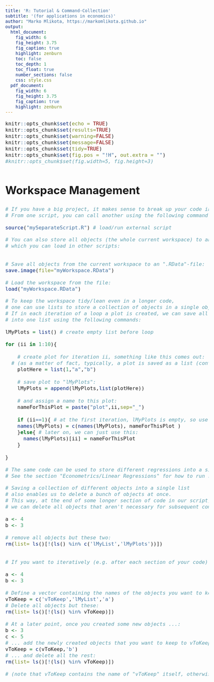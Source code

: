 ```yaml
---
title: 'R: Tutorial & Command-Collection'
subtitle: '(for applications in economics)'
author: "Marko Mlikota, https://markomlikota.github.io"
output:
  html_document: 
    fig_width: 6
    fig_height: 3.75
    fig_caption: true
    highlight: zenburn
    toc: false
    toc_depth: 1
    toc_float: true
    number_sections: false
    css: style.css
  pdf_document:
    fig_width: 6
    fig_height: 3.75
    fig_caption: true
    highlight: zenburn
---
```



<style type="text/css">
body, td {
   font-size: 18px;
}
code.r{
  font-size: 16px;
}
pre {
  font-size: 16px
}
h1 {
  font-size: 35px;
  margin: 60px 0px 30px 0px;
}
h2 {
  font-size: 25px;
}
#TOC {
  color: black; 
}

</style>

<script>
  var height=$('#primary').height(); // Calculate primary wrapper height
  $('#secondary').height(height); // Set the height it to sidebar
</script>




```r
knitr::opts_chunk$set(echo = TRUE)
knitr::opts_chunk$set(results=TRUE)
knitr::opts_chunk$set(warning=FALSE)
knitr::opts_chunk$set(message=FALSE)
knitr::opts_chunk$set(tidy=TRUE)
knitr::opts_chunk$set(fig.pos = "!H", out.extra = "")
#knitr::opts_chunk$set(fig.width=5, fig.height=3)
```


# Workspace Management


```r

# If you have a big project, it makes sense to break up your code into several R-scripts. 
# From one script, you can call another using the following command:

source("mySeparateScript.R") # load/run external script

```

```r

# You can also store all objects (the whole current workspace) to an .RData-file, 
# which you can load in other scripts:


# Save all objects from the current workspace to an ".RData"-file:
save.image(file="myWorkspace.RData") 

# Load the workspace from the file:
load("myWorkspace.RData") 

```

```r

# To keep the workspace tidy/lean even in a longer code, 
# one can use lists to store a collection of objects in a single object; a list. 
# If in each iteration of a loop a plot is created, we can save all these plots 
# into one list using the following commands:

lMyPlots = list() # create empty list before loop

for (ii in 1:10){
	
	# create plot for iteration ii, something like this comes out:
  # (as a matter of fact, typically, a plot is saved as a list (containing its attributes); see below)
	plotHere = list(1,"a","b")
	
	# save plot to "lMyPlots":
	lMyPlots = append(lMyPlots,list(plotHere))
	
	# and assign a name to this plot:
	nameForThisPlot = paste("plot",ii,sep="_")
	
	if (ii==1){ # at the first iteration, lMyPlots is empty, so use this:
	names(lMyPlots) = c(names(lMyPlots), nameForThisPlot )
	}else{ # later on, we can just use this:
	  names(lMyPlots)[ii] = nameForThisPlot
	}
	
}

# The same code can be used to store different regressions into a single list. 
# See the section "Econometrics/Linear Regressions" for how to run regressions in a loop.

```

```r

# Saving a collection of different objects into a single list 
# also enables us to delete a bunch of objects at once.
# This way, at the end of some longer section of code in our script,
# we can delete all objects that aren't necessary for subsequent computations:

a <- 4
b <- 3

# remove all objects but these two:
rm(list= ls()[!(ls() %in% c('lMyList','lMyPlots'))]) 


# If you want to iteratively (e.g. after each section of your code) delete a bunch of objects, use this code:

a <- 4
b <- 3

# Define a vector containing the names of the objects you want to keep:
vToKeep = c('vToKeep','lMyList','a') 
# Delete all objects but these:
rm(list= ls()[!(ls() %in% vToKeep)]) 

# At a later point, once you created some new objects ...:
b <- 3
c <- 5
# ... add the newly created objects that you want to keep to vToKeep ...:
vToKeep = c(vToKeep,'b')
# ... and delete all the rest:
rm(list= ls()[!(ls() %in% vToKeep)]) 

# (note that vToKeep contains the name of "vToKeep" itself, otherwise this vector would be deleted too)


```


